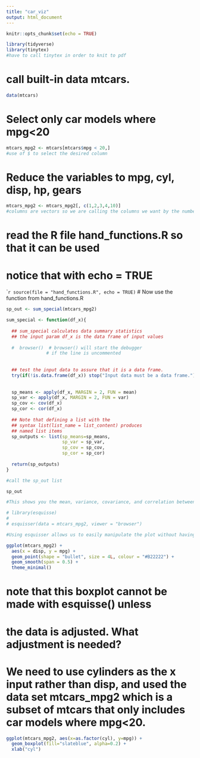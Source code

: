 ```yaml
---
title: "car_viz"
output: html_document
---
```


```r
knitr::opts_chunk$set(echo = TRUE)

library(tidyverse)
library(tinytex)
#have to call tinytex in order to knit to pdf
```
# call built-in data mtcars.
```r
data(mtcars)
```
# Select only car models where mpg<20
```r
mtcars_mpg2 <- mtcars[mtcars$mpg < 20,]
#use of $ to select the desired column
```

# Reduce the variables to mpg, cyl, disp, hp, gears
```r
mtcars_mpg2 <- mtcars_mpg2[, c(1,2,3,4,10)]
#columns are vectors so we are calling the columns we want by the number vector they are in the data frame
```
# read the R file hand_functions.R so that it can be used
# notice that with echo = TRUE 
````r
source(file = "hand_functions.R", echo = TRUE)
```
# Now use the function from hand_functions.R
```r
sp_out <- sum_special(mtcars_mpg2)

sum_special <- function(df_x){
  
  ## sum_special calculates data summary statistics
  ## the input param df_x is the data frame of input values
  
  #  browser()  # browser() will start the debugger
               # if the line is uncommented
  
  
  ## test the input data to assure that it is a data frame.
  try(if(!is.data.frame(df_x)) stop("Input data must be a data frame."))
  
  
  sp_means <- apply(df_x, MARGIN = 2, FUN = mean)
  sp_var <- apply(df_x, MARGIN = 2, FUN = var)
  sp_cov <- cov(df_x)
  sp_cor <- cor(df_x)
  
  ## Note that defining a list with the 
  ## syntax list(list_name = list_content) produces
  ## named list items
  sp_outputs <- list(sp_means=sp_means, 
                     sp_var = sp_var, 
                     sp_cov = sp_cov, 
                     sp_cor = sp_cor)
  
  return(sp_outputs)
}

```

```r
#call the sp_out list

sp_out

#This shows you the mean, variance, covariance, and correlation between the variables mpg, cyl, disp, hp, and gear.
```


```r
# library(esquisse)
# 
# esquisser(data = mtcars_mpg2, viewer = "browser")

#Using esquisser allows us to easily manipulate the plot without having to worry about the code. Once we have the desired plot we can copy the ggplot code into rstudio. Esquisser can be used in a own browser window, which makes looking back and forth between r and the esquisser window very easy.
```

```r
ggplot(mtcars_mpg2) +
  aes(x = disp, y = mpg) +
  geom_point(shape = "bullet", size = 4L, colour = "#B22222") +
  geom_smooth(span = 0.5) +
  theme_minimal()
```

# note that this boxplot cannot be made with esquisse() unless
# the data is adjusted.  What adjustment is needed?
# We need to use cylinders as the x input rather than disp, and used the data set mtcars_mpg2 which is a subset of mtcars that only includes car models where mpg<20.

```r
ggplot(mtcars_mpg2, aes(x=as.factor(cyl), y=mpg)) + 
  geom_boxplot(fill="slateblue", alpha=0.2) + 
  xlab("cyl")
```





